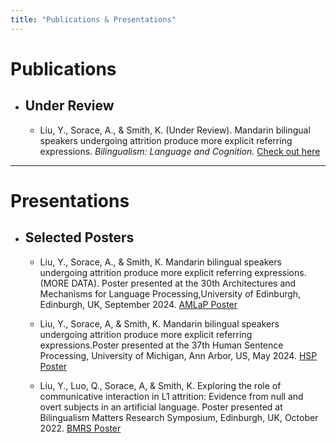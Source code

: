 ```yaml
---
title: "Publications & Presentations"
---
```


<h1>Publications</h1>

-   <h2>Under Review</h2>

    -   <p>Liu, Y., Sorace, A., & Smith, K. (Under Review). Mandarin bilingual speakers undergoing attrition produce more explicit referring expressions. <em>Bilingualism: Language and Cognition.</em> <a href="manuscript_YL.pdf" target="_blank">Check out here</a></p>
    
------------------------------------------------------------------------

<h1>Presentations</h1>

-   <h2>Selected Posters</h2>

    -   <p>Liu, Y., Sorace, A., & Smith, K. Mandarin bilingual speakers undergoing attrition produce more explicit referring expressions.(MORE DATA). Poster presented at the 30th Architectures and Mechanisms for Language Processing,University of Edinburgh, Edinburgh, UK, September 2024. <a href="AMLaP_poster.pdf" target="_blank">AMLaP Poster</a></p>

    -   <p>Liu, Y., Sorace, A, & Smith, K. Mandarin bilingual speakers undergoing attrition produce more explicit referring expressions.Poster presented at the 37th Human Sentence Processing, University of Michigan, Ann Arbor, US, May 2024. <a href="HSP_poster.pdf" target="_blank">HSP Poster</a></p>

    -   <p>Liu, Y., Luo, Q., Sorace, A, & Smith, K. Exploring the role of communicative interaction in L1 attrition: Evidence from null and overt subjects in an artificial language. Poster presented at Bilingualism Matters Research Symposium, Edinburgh, UK, October 2022. <a href="BMRS_poster.pdf" target="_blank">BMRS Poster</a></p>
